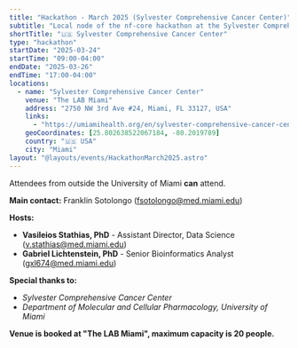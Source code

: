 ```yaml
---
title: "Hackathon - March 2025 (Sylvester Comprehensive Cancer Center)"
subtitle: "Local node of the nf-core hackathon at the Sylvester Comprehensive Cancer Center"
shortTitle: "🇺🇸 Sylvester Comprehensive Cancer Center"
type: "hackathon"
startDate: "2025-03-24"
startTime: "09:00-04:00"
endDate: "2025-03-26"
endTime: "17:00-04:00"
locations:
  - name: "Sylvester Comprehensive Cancer Center"
    venue: "The LAB Miami"
    address: "2750 NW 3rd Ave #24, Miami, FL 33127, USA"
    links:
      - "https://umiamihealth.org/en/sylvester-comprehensive-cancer-center"
    geoCoordinates: [25.802638522067184, -80.2019789]
    country: "🇺🇸 USA"
    city: "Miami"
layout: "@layouts/events/HackathonMarch2025.astro"
---
```


Attendees from outside the University of Miami **can** attend.

**Main contact:**
Franklin Sotolongo ([fsotolongo@med.miami.edu](mailto:fsotolongo@med.miami.edu))

**Hosts:**
- **Vasileios Stathias, PhD** - Assistant Director, Data Science
  ([v.stathias@med.miami.edu](mailto:v.stathias@med.miami.edu))
- **Gabriel Lichtenstein, PhD** - Senior Bioinformatics Analyst
  ([gxl674@med.miami.edu](mailto:gxl674@med.miami.edu))

**Special thanks to:**
- *Sylvester Comprehensive Cancer Center*
- *Department of Molecular and Cellular Pharmacology, University of Miami*

 **Venue is booked at "The LAB Miami", maximum capacity is 20 people.**
